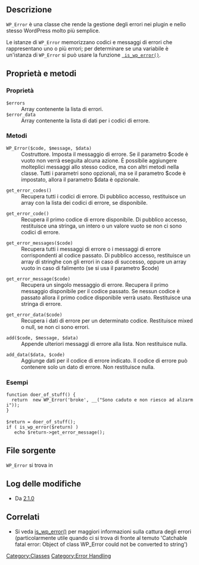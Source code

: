 {{Languages|
{{en|Class Reference/WP_Error}}
{{it|Riferimento classi/WP_Error}}
}}

== Descrizione ==

<tt>WP_Error</tt> è una classe che rende la gestione degli errori nei plugin e nello stesso WordPress molto più semplice.

Le istanze di <tt>WP_Error</tt> memorizzano codici e messaggi di errori che rappresentano uno o più errori; per determinare se una variabile è un'istanza di <tt>WP_Error</tt> si può usare la funzione <tt>[[it:Riferimento_funzioni/is_wp_error | is_wp_error()]]</tt>.

== Proprietà e metodi ==

=== Proprietà ===

;	<tt>$errors</tt>
:		Array contenente la lista di errori.
;	<tt>$error_data</tt>
:		Array contenente la lista di dati per i codici di errore.

=== Metodi ===


;	<tt>WP_Error($code, $message, $data)</tt>
:		Costruttore. Imposta il messaggio di errore. Se il parametro $code è vuoto non verrà eseguita alcuna azione. &Egrave; possibile aggiungere molteplici messaggi allo stesso codice, ma con altri metodi nella classe. Tutti i parametri sono opzionali, ma se il parametro $code è impostato, allora il parametro $data è opzionale.

;	<tt>get_error_codes()</tt>
:		Recupera tutti i codici di errore. Di pubblico accesso, restituisce un array con la lista dei codici di errore, se disponibile.

;	<tt>get_error_code()</tt>
:		Recupera il primo codice di errore disponibile. Di pubblico accesso, restituisce una stringa, un intero o un valore vuoto se non ci sono codici di errore.

;	<tt>get_error_messages($code)</tt>
:		Recupera tutti i messaggi di errore o i messaggi di errore corrispondenti al codice passato. Di pubblico accesso, restituisce un array di stringhe con gli errori in caso di successo, oppure un array vuoto in caso di falimento (se si usa il parametro $code)

;	<tt>get_error_message($code)</tt>
:		Recupera un singolo messaggio di errore. Recupera il primo messaggio disponibile per il codice passato. Se nessun codice è passato allora il primo codice disponibile verrà usato. Restituisce una stringa di errore.

;	<tt>get_error_data($code)</tt>
:		Recupera i dati di errore per un determinato codice. Restituisce mixed o null, se non ci sono errori.

;	<tt>add($code, $message, $data)</tt>
:		Appende ulteriori messaggi di errore alla lista. Non restituisce nulla.

;	<tt>add_data($data, $code)</tt>
:		Aggiunge dati per il codice di errore indicato. Il codice di errore può contenere solo un dato di errore. Non restituisce nulla.

=== Esempi ===
 function doer_of_stuff() {
   return  new WP_Error('broke', __("Sono caduto e non riesco ad alzarmi"));
 }
 
 $return = doer_of_stuff();
 if ( is_wp_error($return) )
    echo $return->get_error_message();

== File sorgente ==
<tt>WP_Error</tt> si trova in {{Trac|wp-includes/class-wp-error.php}}

== Log delle modifiche ==
*Da [[Version_2.1 | 2.1.0]]

== Correlati ==

* Si veda [[it:Riferimento_funzioni/is_wp_error|is_wp_error()]] per maggiori informazioni sulla cattura degli errori (particolarmente utile quando ci si trova di fronte al temuto 'Catchable fatal error: Object of class WP_Error could not be converted to string')

{{it:Class Footer}}

[[Category:Classes]]
[[Category:Error Handling]]